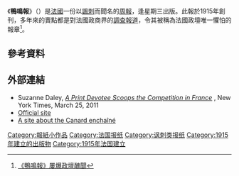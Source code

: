 {{Infobox Newspaper
| name                = 鴨鳴報<br/>{{lang|fr|Le Canard enchaîné}}
| image               = File:Logo Canard enchaîné.svg
| caption             = 
| type                = [[周刊|周報]]/逢星期三出版
| format              = 報紙
| owners              = S.A. Les Éditions Maréchal
| publisher           = Michel Gaillard
| founder             = {{tsl|fr|Maurice Maréchal (journaliste)|莫里斯·马雷夏尔|莫里斯·马雷夏尔}}<br/>{{tsl|fr|Jeanne Maréchal|让娜·马雷夏尔|让娜·马雷夏尔}}<br/>{{tsl|fr|Henri-Paul Deyvaux-Gassier|亨利-保罗·德沃克斯-加西耶|亨利-保罗·德沃克斯-加西耶}}
| editor              = Érik Emptaz
Louis-Marie Horeau
| chiefeditor         = Michel Gaillard
| assoceditor         = 
| staff               = 
| foundation          = {{start date and age|df=yes|1915}}
| ceased publication  = 
| political           = 
| language            = [[法语|法语]]
| price               = 1.20[[欧元|欧元]]
| headquarters        = [[巴黎|巴黎]]
| circulation         = 492,000份/每周(2010年)
| ISSN                = 
| website             = [http://www.lecanardenchaine.fr/  Le Canard enchaîné]
}}

《'''鴨鳴報'''》（{{lang-fr|Le Canard enchaîné|italic=yes}}）是[[法國|法國]]一份以[[諷刺|諷刺]]而聞名的[[周刊|周報]]，逢星期三出版。此報於1915年創刊，多年來的賣點都是對法國政商界的[[調查報道|調查報道]]，令其被稱為法國政壇唯一懼怕的報章<REF>[http://hk.news.yahoo.com/%E9%B4%A8%E9%B3%B4%E5%A0%B1-%E5%B1%A2%E7%88%86%E6%94%BF%E5%A3%87%E9%86%9C%E8%81%9E-211649964.html 《鴨鳴報》屢爆政壇醜聞]</REF>。

== 參考資料 ==
{{REFLIST}}

==外部連結==
* Suzanne Daley, ''[http://www.nytimes.com/2011/03/26/world/europe/26angeli.html A Print Devotee Scoops the Competition in France] {{Wayback|url=http://www.nytimes.com/2011/03/26/world/europe/26angeli.html |date=20201112012217 }}'', New York Times, March 25, 2011
* [https://www.lecanardenchaine.fr/ Official site] {{Wayback|url=https://www.lecanardenchaine.fr/ |date=20201129153220 }} {{fr icon}}
* [http://lecanardenchaine.free.fr/index.html A site about the Canard enchaîné] {{Wayback|url=http://lecanardenchaine.free.fr/index.html |date=20200223205325 }} {{fr icon}}

{{Newspapers in France|state=collapsed}}

[[Category:報紙小作品|Category:報紙小作品]]
[[Category:法国报纸|Category:法国报纸]]
[[Category:讽刺类报纸|Category:讽刺类报纸]]
[[Category:1915年建立的出版物|Category:1915年建立的出版物]]
[[Category:1915年法国建立|Category:1915年法国建立]]
{{newspaper-stub}}